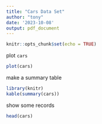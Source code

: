 ```yaml
---
title: "Cars Data Set"
author: "tony"
date: '2023-10-08'
output: pdf_document
---
```


```r
knitr::opts_chunk$set(echo = TRUE)
```

plot `cars`

```r
plot(cars)
```

make a summary table

```r
library(knitr)
kable(summary(cars))
```

show some records

```r
head(cars)
```

